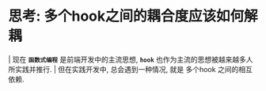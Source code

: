 # 思考: 多个hook之间的耦合度应该如何解耦

| 现在 **`函数式编程`** 是前端开发中的主流思想, **`hook`** 也作为主流的思想被越来越多人所实践并推行.
| 但在实践开发中, 总会遇到一种情况, 就是 多个hook 之间的相互依赖.